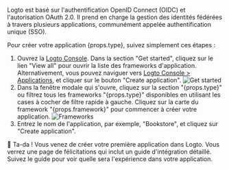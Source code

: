 Logto est basé sur l'authentification OpenID Connect (OIDC) et l'autorisation OAuth 2.0. Il prend en charge la gestion des identités fédérées à travers plusieurs applications, communément appelée authentification unique (SSO).

Pour créer votre application {props.type}, suivez simplement ces étapes :

1. Ouvrez la [Logto Console](https://cloud.logto.io). Dans la section "Get started", cliquez sur le lien "View all" pour ouvrir la liste des frameworks d'application. Alternativement, vous pouvez naviguer vers [Logto Console > Applications](https://cloud.logto.io/to/applications), et cliquer sur le bouton "Create application".
   <img src="/img/tutorial/get-started.png" alt="Get started" />
2. Dans la fenêtre modale qui s'ouvre, cliquez sur la section "{props.type}" ou filtrez tous les frameworks "{props.type}" disponibles en utilisant les cases à cocher de filtre rapide à gauche. Cliquez sur la carte du framework "{props.framework}" pour commencer à créer votre application.
   <img src="/img/tutorial/framework-list.png" alt="Frameworks" />
3. Entrez le nom de l'application, par exemple, "Bookstore", et cliquez sur "Create application".

🎉 Ta-da ! Vous venez de créer votre première application dans Logto. Vous verrez une page de félicitations qui inclut un guide d'intégration détaillé. Suivez le guide pour voir quelle sera l'expérience dans votre application.
